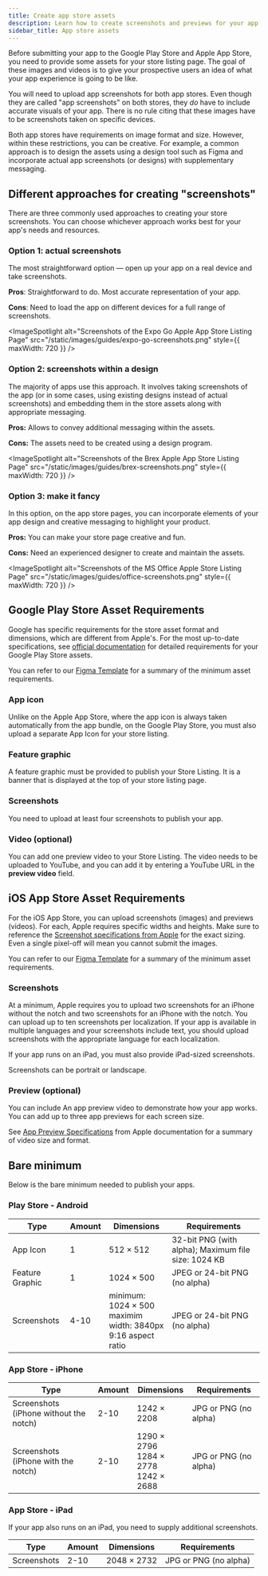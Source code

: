 ```yaml
---
title: Create app store assets
description: Learn how to create screenshots and previews for your app's store pages.
sidebar_title: App store assets
---
```



Before submitting your app to the Google Play Store and Apple App Store, you need to provide some assets for your store listing page. The goal of these images and videos is to give your prospective users an idea of what your app experience is going to be like.

You will need to upload app screenshots for both app stores. Even though they are called "app screenshots" on both stores, they _do_ have to include accurate visuals of your app. There is no rule citing that these images have to be screenshots taken on specific devices.

Both app stores have requirements on image format and size. However, within these restrictions, you can be creative. For example, a common approach is to design the assets using a design tool such as Figma and incorporate actual app screenshots (or designs) with supplementary messaging.

## Different approaches for creating "screenshots"

There are three commonly used approaches to creating your store screenshots. You can choose whichever approach works best for your app's needs and resources.

### Option 1: actual screenshots

The most straightforward option &mdash; open up your app on a real device and take screenshots.

**Pros**: Straightforward to do. Most accurate representation of your app.

**Cons**: Need to load the app on different devices for a full range of screenshots.

<ImageSpotlight
  alt="Screenshots of the Expo Go Apple App Store Listing Page"
  src="/static/images/guides/expo-go-screenshots.png"
  style={{ maxWidth: 720 }}
/>

### Option 2: screenshots within a design

The majority of apps use this approach. It involves taking screenshots of the app (or in some cases, using existing designs instead of actual screenshots) and embedding them in the store assets along with appropriate messaging.

**Pros:** Allows to convey additional messaging within the assets.

**Cons:** The assets need to be created using a design program.

<ImageSpotlight
  alt="Screenshots of the Brex Apple App Store Listing Page"
  src="/static/images/guides/brex-screenshots.png"
  style={{ maxWidth: 720 }}
/>

### Option 3: make it fancy

In this option, on the app store pages, you can incorporate elements of your app design and creative messaging to highlight your product.

**Pros:** You can make your store page creative and fun.

**Cons:** Need an experienced designer to create and maintain the assets.

<ImageSpotlight
  alt="Screenshots of the MS Office Apple Store Listing Page"
  src="/static/images/guides/office-screenshots.png"
  style={{ maxWidth: 720 }}
/>

## Google Play Store Asset Requirements

Google has specific requirements for the store asset format and dimensions, which are different from Apple's. For the most up-to-date specifications, see [official documentation](https://support.google.com/googleplay/android-developer/answer/9866151) for detailed requirements for your Google Play Store assets.

You can refer to our [Figma Template](https://www.figma.com/community/file/1352686667495694112) for a summary of the minimum asset requirements.

### App icon

Unlike on the Apple App Store, where the app icon is always taken automatically from the app bundle, on the Google Play Store, you must also upload a separate App Icon for your store listing.

### Feature graphic

A feature graphic must be provided to publish your Store Listing. It is a banner that is displayed at the top of your store listing page.

### Screenshots

You need to upload at least four screenshots to publish your app.

### Video (optional)

You can add one preview video to your Store Listing. The video needs to be uploaded to YouTube, and you can add it by entering a YouTube URL in the **preview video** field.

## iOS App Store Asset Requirements

For the iOS App Store, you can upload screenshots (images) and previews (videos). For each, Apple requires specific widths and heights. Make sure to reference the [Screenshot specifications from Apple](https://developer.apple.com/help/app-store-connect/reference/screenshot-specifications/) for the exact sizing. Even a single pixel-off will mean you cannot submit the images.

You can refer to our [Figma Template](https://www.figma.com/community/file/1352686667495694112) for a summary of the minimum asset requirements.

### Screenshots

At a minimum, Apple requires you to upload two screenshots for an iPhone without the notch and two screenshots for an iPhone with the notch. You can upload up to ten screenshots per localization. If your app is available in multiple languages and your screenshots include text, you should upload screenshots with the appropriate language for each localization.

If your app runs on an iPad, you must also provide iPad-sized screenshots.

Screenshots can be portrait or landscape.

### Preview (optional)

You can include An app preview video to demonstrate how your app works. You can add up to three app previews for each screen size.

See [App Preview Specifications](https://developer.apple.com/help/app-store-connect/reference/app-preview-specifications/) from Apple documentation for a summary of video size and format.

## Bare minimum

Below is the bare minimum needed to publish your apps.

### Play Store - Android

| Type            | Amount | Dimensions                                                          | Requirements                                        |
| --------------- | ------ | ------------------------------------------------------------------- | --------------------------------------------------- |
| App Icon        | 1      | 512 × 512                                                           | 32-bit PNG (with alpha); Maximum file size: 1024 KB |
| Feature Graphic | 1      | 1024 × 500                                                          | JPEG or 24-bit PNG (no alpha)                       |
| Screenshots     | 4-10   | minimum: 1024 × 500<br/>maximim width: 3840px<br/>9:16 aspect ratio | JPEG or 24-bit PNG (no alpha)                       |

### App Store - iPhone

| Type                                   | Amount | Dimensions                                  | Requirements          |
| -------------------------------------- | ------ | ------------------------------------------- | --------------------- |
| Screenshots (iPhone without the notch) | 2-10   | 1242 × 2208                                 | JPG or PNG (no alpha) |
| Screenshots (iPhone with the notch)    | 2-10   | 1290 × 2796<br/>1284 × 2778<br/>1242 × 2688 | JPG or PNG (no alpha) |

### App Store - iPad

If your app also runs on an iPad, you need to supply additional screenshots.

| Type        | Amount | Dimensions  | Requirements          |
| ----------- | ------ | ----------- | --------------------- |
| Screenshots | 2-10   | 2048 × 2732 | JPG or PNG (no alpha) |
